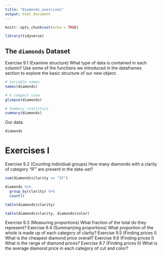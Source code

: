 ```yaml
---
title: "Diamonds_exercises"
output: html_document
---
```


```r
knitr::opts_chunk$set(echo = TRUE)

library(tidyverse)

```

## The `diamonds` Dataset

Exercise 9.1 (Examine structure)
What type of data is contained in each column? Use some of the functions we introduced in the dataframes section to explore the basic structure of our new object.

```r
# Variable names
names(diamonds)

# A compact view
glimpse(diamonds)

# Summary statistics
summary(diamonds)
```

Our data:

```r
diamonds
```

# Exercises I

Exercise 9.2 (Counting individual groups)
How many diamonds with a clarity of category "IF" are present in the data-set?

```r
sum(diamonds$clarity == "IF")

diamonds %>% 
  group_by(clarity) %>% 
  count()

table(diamonds$clarity)

table(diamonds$clarity, diamonds$color)
```


Exercise 9.3 (Measuring proportions)
What fraction of the total do they represent?
Exercise 9.4 (Summarizing proportions)
What proportion of the whole is made up of each category of clarity?
Exercise 9.5 (Finding prices I)
What is the cheapest diamond price overall?
Exercise 9.6 (Finding prices I)
What is the range of diamond prices?
Exercise 9.7 (Finding prices II)
What is the average diamond price in each category of cut and color?
